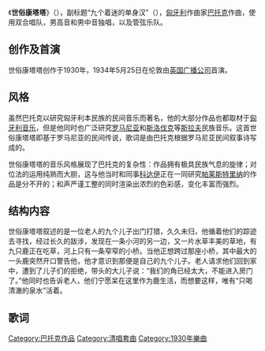 《'''世俗康塔塔'''》（{{lang-hu|''Cantata Profana''}}），副标题“九个着迷的单身汉”（{{lang-hu|''A Kilenc csodaszarvas''}}），[[匈牙利|匈牙利]]作曲家[[巴托克|巴托克]]作曲，使用双合唱队，男高音和男中音独唱，以及管弦乐队。

== 创作及首演 ==

世俗康塔塔创作于1930年，1934年5月25日在伦敦由[[英国广播公司|英国广播公司]]首演。

== 风格 ==

虽然巴托克以研究匈牙利本民族的民间音乐而著名，他的大部分作品也都取材于[[匈牙利音乐|匈牙利音乐]]，但是他同时也广泛研究[[罗马尼亚|罗马尼亚]]和[[斯洛伐克|斯洛伐克]]等[[斯拉夫|斯拉夫]]民族音乐。这首世俗康塔塔即基于罗马尼亚的民间传说，歌词是由巴托克根据罗马尼亚民间叙事诗写成的。

世俗康塔塔的音乐风格展现了巴托克的复杂性：作品拥有极具民族气息的旋律；对位法的运用纯熟而大胆，这与他当时和同事[[科达伊|科达伊]]正在一同研究[[帕莱斯特里纳|帕莱斯特里纳]]的作品是分不开的；和声严谨工整的同时渲染出浓烈的色彩感，变化丰富而强烈。

== 结构内容 ==

世俗康塔塔叙述的是一位老人的九个儿子出门打猎，久久未归，他循着他们的踪迹去寻找，经过长久的跋涉，发现在一条小河的另一边，又一片水草丰美的草地，有九只鹿正在吃草，河上只有一条窄窄的小桥。当他正想跨过那座小桥，其中最大的一头鹿突然开口警告他，他才意识到那便是自己的九个儿子。老人请求他们回到家中，遭到了儿子们的拒绝，带头的大儿子说：“我们的角已经太大，不能进入房门了。”他同时也告诉老人，他们宁愿呆在这里作为鹿生活，而想要这样，唯有“只喝清澈的泉水”活着。

== 歌词 ==
{{empty section}}

{{Authority control}}
[[Category:巴托克作品|Category:巴托克作品]]
[[Category:清唱套曲|Category:清唱套曲]]
[[Category:1930年樂曲|Category:1930年樂曲]]